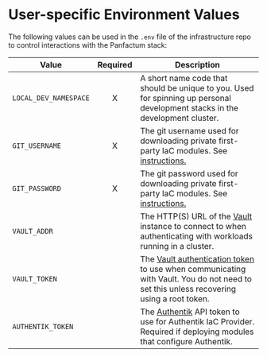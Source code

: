 # User-specific Environment Values

The following values can be used in the `.env` file of the infrastructure repo to control interactions with the Panfactum stack:

| Value                 | Required | Description                                                                                                                                                                                          |
|-----------------------|:--------:|------------------------------------------------------------------------------------------------------------------------------------------------------------------------------------------------------|
| `LOCAL_DEV_NAMESPACE` |    X     | A short name code that should be unique to you. Used for spinning up personal development stacks in the development cluster.                                                                         |
| `GIT_USERNAME`        |    X     | The git username used for downloading private first-party IaC modules. See [instructions.](/docs/main/guides/iac/first-party-modules#using-a-private-git-repository)                                 |
| `GIT_PASSWORD`        |    X     | The git password used for downloading private first-party IaC modules. See [instructions.](/docs/main/guides/iac/first-party-modules#using-a-private-git-repository)                                 |
| `VAULT_ADDR`          |          | The HTTP(S) URL of the [Vault](https://www.vaultproject.io/) instance to connect to when authenticating with workloads running in a cluster.                                                         |
| `VAULT_TOKEN`         |          | The [Vault authentication token](https://developer.hashicorp.com/vault/docs/concepts/tokens) to use when communicating with Vault. You do not need to set this unless recovering using a root token. |
| `AUTHENTIK_TOKEN`     |          | The [Authentik](https://goauthentik.io/) API token to use for Authentik IaC Provider. Required if deploying modules that configure Authentik.                                                        |